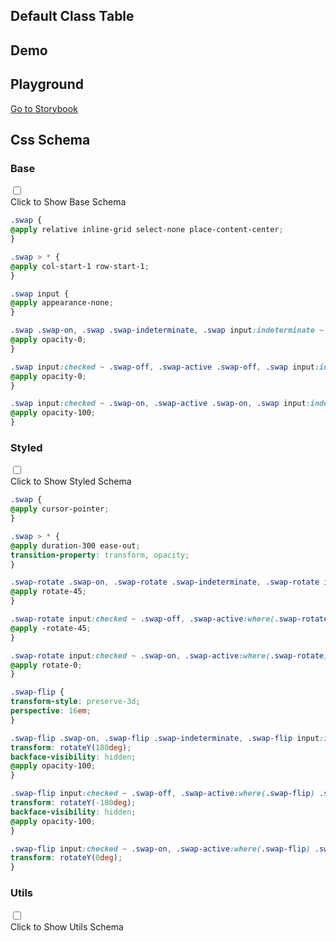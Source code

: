 
## Default Class Table

<CssTable name="swap" />

## Demo

<Demo></Demo>

## Playground

[Go to Storybook](https://story.ui.icebreaker.top/?path=/docs/general-swap--docs)

## Css Schema


### Base

<div className="collapse">
<input type="checkbox" /> 
<div class="collapse-title px-0">
<span class="btn">Click to Show Base Schema</span>
</div>
<div class="collapse-content"> 

```css
.swap {
@apply relative inline-grid select-none place-content-center;
}

.swap > * {
@apply col-start-1 row-start-1;
}

.swap input {
@apply appearance-none;
}

.swap .swap-on, .swap .swap-indeterminate, .swap input:indeterminate ~ .swap-on {
@apply opacity-0;
}

.swap input:checked ~ .swap-off, .swap-active .swap-off, .swap input:indeterminate ~ .swap-off {
@apply opacity-0;
}

.swap input:checked ~ .swap-on, .swap-active .swap-on, .swap input:indeterminate ~ .swap-indeterminate {
@apply opacity-100;
}
```

</div>
</div>

  

### Styled

<div className="collapse">
<input type="checkbox" /> 
<div class="collapse-title px-0">
<span class="btn">Click to Show Styled Schema</span>
</div>
<div class="collapse-content"> 

```css
.swap {
@apply cursor-pointer;
}

.swap > * {
@apply duration-300 ease-out;
transition-property: transform, opacity;
}

.swap-rotate .swap-on, .swap-rotate .swap-indeterminate, .swap-rotate input:indeterminate ~ .swap-on {
@apply rotate-45;
}

.swap-rotate input:checked ~ .swap-off, .swap-active:where(.swap-rotate) .swap-off, .swap-rotate input:indeterminate ~ .swap-off {
@apply -rotate-45;
}

.swap-rotate input:checked ~ .swap-on, .swap-active:where(.swap-rotate) .swap-on, .swap-rotate input:indeterminate ~ .swap-indeterminate {
@apply rotate-0;
}

.swap-flip {
transform-style: preserve-3d;
perspective: 16em;
}

.swap-flip .swap-on, .swap-flip .swap-indeterminate, .swap-flip input:indeterminate ~ .swap-on {
transform: rotateY(180deg);
backface-visibility: hidden;
@apply opacity-100;
}

.swap-flip input:checked ~ .swap-off, .swap-active:where(.swap-flip) .swap-off, .swap-flip input:indeterminate ~ .swap-off {
transform: rotateY(-180deg);
backface-visibility: hidden;
@apply opacity-100;
}

.swap-flip input:checked ~ .swap-on, .swap-active:where(.swap-flip) .swap-on, .swap-flip input:indeterminate ~ .swap-indeterminate {
transform: rotateY(0deg);
}
```

</div>
</div>

  

### Utils

<div className="collapse">
<input type="checkbox" /> 
<div class="collapse-title px-0">
<span class="btn">Click to Show Utils Schema</span>
</div>
<div class="collapse-content"> 

```css

```

</div>
</div>